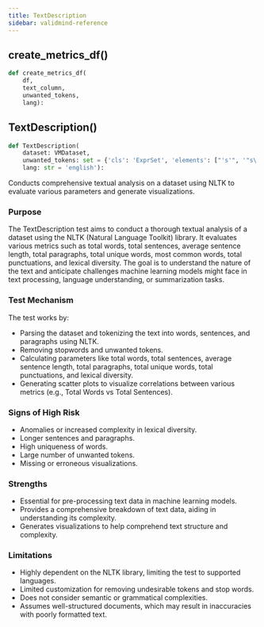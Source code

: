 ```yaml
---
title: TextDescription
sidebar: validmind-reference
---
```


## create_metrics_df[()]{.muted}

<!-- function.qmd.jinja2 - function signature -->

```python
def create_metrics_df(
    df,
    text_column,
    unwanted_tokens,
    lang):
```

## TextDescription[()]{.muted}

<!-- function.qmd.jinja2 - function signature -->

```python
def TextDescription(
    dataset: VMDataset,
    unwanted_tokens: set = {'cls': 'ExprSet', 'elements': ["'s'", '"s\'"', "'mr'", "'ms'", "'mrs'", "'dr'", '"\'s"', "' '", '"\'\'"', "'dollar'", "'us'", "'``'"]},
    lang: str = 'english'):
```

Conducts comprehensive textual analysis on a dataset using NLTK to evaluate various parameters and generate visualizations.

### Purpose

The TextDescription test aims to conduct a thorough textual analysis of a dataset using the NLTK (Natural Language Toolkit) library. It evaluates various metrics such as total words, total sentences, average sentence length, total paragraphs, total unique words, most common words, total punctuations, and lexical diversity. The goal is to understand the nature of the text and anticipate challenges machine learning models might face in text processing, language understanding, or summarization tasks.

### Test Mechanism

The test works by:

- Parsing the dataset and tokenizing the text into words, sentences, and paragraphs using NLTK.
- Removing stopwords and unwanted tokens.
- Calculating parameters like total words, total sentences, average sentence length, total paragraphs, total unique words, total punctuations, and lexical diversity.
- Generating scatter plots to visualize correlations between various metrics (e.g., Total Words vs Total Sentences).

### Signs of High Risk

- Anomalies or increased complexity in lexical diversity.
- Longer sentences and paragraphs.
- High uniqueness of words.
- Large number of unwanted tokens.
- Missing or erroneous visualizations.

### Strengths

- Essential for pre-processing text data in machine learning models.
- Provides a comprehensive breakdown of text data, aiding in understanding its complexity.
- Generates visualizations to help comprehend text structure and complexity.

### Limitations

- Highly dependent on the NLTK library, limiting the test to supported languages.
- Limited customization for removing undesirable tokens and stop words.
- Does not consider semantic or grammatical complexities.
- Assumes well-structured documents, which may result in inaccuracies with poorly formatted text.

